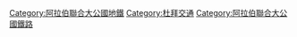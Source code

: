 [[Category:阿拉伯聯合大公國地鐵|Category:阿拉伯聯合大公國地鐵]]
[[Category:杜拜交通|Category:杜拜交通]]
[[Category:阿拉伯聯合大公國鐵路|Category:阿拉伯聯合大公國鐵路]]